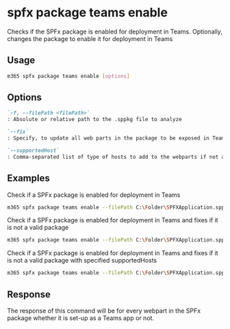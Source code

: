 
# spfx package teams enable

Checks if the SPFx package is enabled for deployment in Teams. Optionally, changes the package to enable it for deployment in Teams

## Usage

```sh
m365 spfx package teams enable [options]
```

## Options

```md definition-list
`-f, --filePath <filePath>`
: Absolute or relative path to the .sppkg file to analyze

`--fix`
: Specify, to update all web parts in the package to be exposed in Teams.

`--supportedHost`
: Comma-separated list of type of hosts to add to the webparts if not available. Possible options are `TeamsPersonalApp`, `TeamsTab` or `TeamsMeetingApp`. Defaults to `TeamsPersonalApp`.
```

<Global />

## Examples

Check if a SPFx package is enabled for deployment in Teams

```sh
m365 spfx package teams enable --filePath C:\Folder\SPFXApplication.sppkg
```

Check if a SPFx package is enabled for deployment in Teams and fixes if it is not a valid package

```sh
m365 spfx package teams enable --filePath C:\Folder\SPFXApplication.sppkg --fix
```

Check if a SPFx package is enabled for deployment in Teams and fixes if it is not a valid package with specified supportedHosts

```sh
m365 spfx package teams enable --filePath C:\Folder\SPFXApplication.sppkg --fix --supportedHost 'TeamsTab,TeamsPersonalApp'
```

## Response

The response of this command will be for every webpart in the SPFx package whether it is set-up as a Teams app or not.
